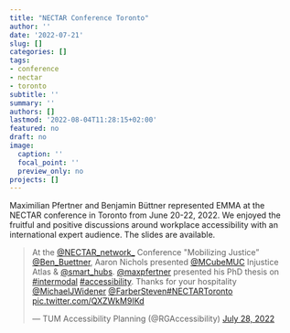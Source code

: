 ```yaml
---
title: "NECTAR Conference Toronto"
author: ''
date: '2022-07-21'
slug: []
categories: []
tags:
- conference
- nectar
- toronto
subtitle: ''
summary: ''
authors: []
lastmod: '2022-08-04T11:28:15+02:00'
featured: no
draft: no
image:
  caption: ''
  focal_point: ''
  preview_only: no
projects: []
---
```


Maximilian Pfertner and Benjamin Büttner represented EMMA at the NECTAR conference in Toronto from June 20-22, 2022. We enjoyed the fruitful and positive discussions around workplace accessibility with an international expert audience.
The slides are available.


<blockquote class="twitter-tweet"><p lang="en" dir="ltr">At the <a href="https://twitter.com/NECTAR_network_?ref_src=twsrc%5Etfw">@NECTAR_network_</a> Conference &quot;Mobilizing Justice” <a href="https://twitter.com/Ben_Buettner?ref_src=twsrc%5Etfw">@Ben_Buettner</a>, Aaron Nichols presented <a href="https://twitter.com/MCubeMUC?ref_src=twsrc%5Etfw">@MCubeMUC</a> Injustice Atlas &amp; <a href="https://twitter.com/smart_hubs?ref_src=twsrc%5Etfw">@smart_hubs</a>. <a href="https://twitter.com/maxpfertner?ref_src=twsrc%5Etfw">@maxpfertner</a> presented his PhD thesis on <a href="https://twitter.com/hashtag/intermodal?src=hash&amp;ref_src=twsrc%5Etfw">#intermodal</a> <a href="https://twitter.com/hashtag/accessibility?src=hash&amp;ref_src=twsrc%5Etfw">#accessibility</a>. Thanks for your hospitality <a href="https://twitter.com/MichaelJWidener?ref_src=twsrc%5Etfw">@MichaelJWidener</a> <a href="https://twitter.com/FarberSteven?ref_src=twsrc%5Etfw">@FarberSteven</a><a href="https://twitter.com/hashtag/NECTARToronto?src=hash&amp;ref_src=twsrc%5Etfw">#NECTARToronto</a> <a href="https://t.co/QXZWkM9IKd">pic.twitter.com/QXZWkM9IKd</a></p>&mdash; TUM Accessibility Planning (@RGAccessibility) <a href="https://twitter.com/RGAccessibility/status/1552649626536263680?ref_src=twsrc%5Etfw">July 28, 2022</a></blockquote>

<script async src="https://platform.twitter.com/widgets.js" charset="utf-8"></script>


